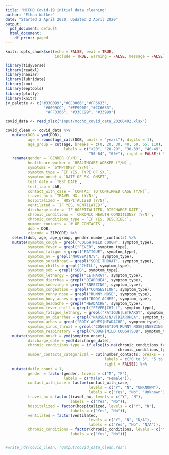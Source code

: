 ```yaml
---
title: "MCCHD Covid-19 initial data cleaning"
author: "Ethan Walker"
date: "Started 2 April 2020, Updated 2 April 2020"
output:
  pdf_document: default
  html_document:
    df_print: paged
---
```


```r
knitr::opts_chunk$set(echo = FALSE, eval = TRUE, 
                      include = TRUE, warning = FALSE, message = FALSE)
```

```r
library(tidyverse)
library(readxl)
library(naniar)
library(lubridate)
library(zoo)
library(eeptools)
library(plotly)
library(knitr)
jv_palette <- c("#330099","#CC0066","#FF6633", 
                 "#0099CC", "#FF9900","#CC6633",
                  "#FF3366", "#33CC99", "#33999")
```


```r
covid_data <- read_xlsx("Input/mcchd_covid_data_20200402.xlsx")
```


```r
covid_clean <- covid_data %>% 
   mutate(DOB = ymd(DOB),
          age = round(age_calc(DOB, units = "years"), digits = 1),
          age_group = cut(age, breaks = c(0, 20, 30, 40, 50, 65, 110),
                          labels = c("<20", "20-29", "30-39", "40-49",
                                     "50-64", "65+"), right = FALSE)) %>% 
   rename(gender = `GENDER (F/M)`,
          healthcare_worker = `HEALTHCARE WORKER (Y/N)`,
          symptoms = `SYMPTOMS? (Y/N)`,
          symptom_type = `IF YES, TYPE OF SX.`,
          symptom_onset = `DATE OF SX. ONSET`,
          test_date = `TEST DATE`,
          test_lab = LAB,
          contact_with_case = `CONTACT TO CONFIRMED CASE (Y/N)`,
          travel_hx = `TRAVEL HX. (Y/N)`,
          hospitalized = `HOSPITALIZED (Y/N)`,
          ventilated = `IF YES, VENTILATED?`,
          discharge_date = `IF HOSPITALIZED, DISCHARGE DATE`,
          chronic_conditions = `CHRONIC HEALTH CONDITIONS? (Y/N)`,
          chronic_conditions_type = `IF YES, DESCRIBE:`,
          number_contacts = `# OF CONTACTS`,
          dob = DOB,
          zipcode = ZIPCODE) %>% 
   select(dob, age, age_group, gender:number_contacts) %>% 
   mutate(symptom_cough = grepl("COUGH|MILD COUGH", symptom_type),
          symptom_fever = grepl("FEVER", symptom_type),
          symptom_fatigue = grepl("FATIGUE", symptom_type),
          symptom_nv = grepl("NAUSEA|N/V", symptom_type),
          symptom_sorethroat = grepl("SORE THROAT", symptom_type),
          symptom_chills = grepl("CHILL", symptom_type),
          symptom_sob = grepl("SOB", symptom_type),
          symptom_lethargy = grepl("LETHARGY", symptom_type),
          symptom_diarrhea = grepl("DIARRHEA", symptom_type),
          symptom_sneezing = grepl("SNEEZING", symptom_type),
          symptom_congestion = grepl("CONGESTION", symptom_type),
          symptom_runny_nose = grepl("RUNNY NOSE", symptom_type),
          symptom_body_aches = grepl("BODY ACHES", symptom_type),
          symptom_headache = grepl("HEADACHE", symptom_type),
          symptom_fever_chill = grepl("FEVER|CHILL", symptom_type),
          symptom_fatigue_lethargy = grepl("FATIGUE|LETHARGY", symptom_type),
          symptom_nv_diarrhea = grepl("NAUSEA|N/V|DIARRHEA", symptom_type),
          symptom_aches = grepl("BODY ACHES|HEADACHE", symptom_type),
          symptom_sinus_throat = grepl("CONGESTION|RUNNY NOSE|SNEEZING|SORE THROAT", symptom_type),
          symptom_respiratory = grepl("COUGH|MILD COUGH|SOB", symptom_type)) %>% 
   mutate(symptom_onset = ymd(symptom_onset),
          discharge_date = ymd(discharge_date),
          chronic_conditions_type = if_else(is.na(chronic_conditions_type), "NA",
                                                  chronic_conditions_type),
          number_contacts_categorical = cut(number_contacts, breaks = c(0, 5, 10, 50),
                                            labels = c("0 to 5", "5 to 10", "10+"),
                                            right = FALSE)) %>% 
   mutate(daily_count = 1,
          gender = factor(gender, levels = c("M", "F"),
                          labels = c("Male", "Female")),
          contact_with_case = factor(contact_with_case,
                                     levels = c("Y", "N", "UNKNOWN"),
                                     labels = c("Yes", "No", "Unknown")),
          travel_hx = factor(travel_hx, levels = c("Y", "N"),
                             labels = c("Yes", "No")),
          hospitalized = factor(hospitalized, levels = c("Y", "N"),
                             labels = c("Yes", "No")),
          ventilated = factor(ventilated,
                                     levels = c("Y", "N", "N/A"),
                                     labels = c("Yes", "No", "N/A")),
          chronic_conditions = factor(chronic_conditions, levels = c("Y", "N"),
                             labels = c("Yes", "No")))


#write_rds(covid_clean, "Output/covid_data_clean.rds")
```

